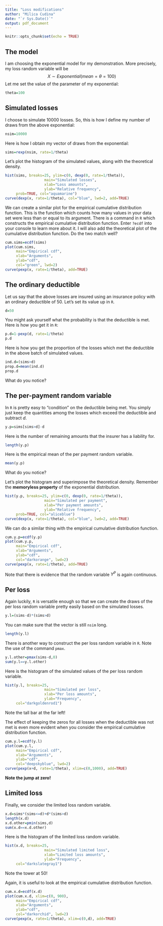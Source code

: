 ```yaml
---
title: "Loss modifications"
author: "Milica Cudina"
date: "`r Sys.Date()`"
output: pdf_document
---
```


```r
knitr::opts_chunk$set(echo = TRUE)
```
## The model
I am choosing the exponential model for my demonstration. More precisely, my loss random variable will be 
$$
X \sim Exponential(mean=\theta=100)
$$
Let me set the value of the parameter of my exponential:
```r
theta=100
```

## Simulated losses
I choose to simulate $10000$ losses. So, this is how I define my number of draws from the above exponential:
```r
nsim=10000
```
Here is how I obtain my vector of draws from the exponential:
```r
sims=rexp(nsim, rate=1/theta)
```
Let's plot the histogram of the simulated values, along with the theoretical density. 
```r
hist(sims, breaks=25, ylim=c(0, dexp(0, rate=1/theta)), 
                  main="Simulated losses", 
                  xlab="Loss amounts", 
                  ylab="Relative frequency",
     prob=TRUE, col="aquamarine")
curve(dexp(x, rate=1/theta), col="blue", lwd=2, add=TRUE)
```

We can create a similar plot for the empirical cumulative distribution function. This is the function which counts how many values in your data set were less than or equal to its argument. There is a command in `R` which constructs the empirical cumulative distribution function. Enter `?ecdf` into your console to learn more about it. I will also add the theoretical plot of the cumulative distribution function. Do the two match well?
```r
cum.sims=ecdf(sims)
plot(cum.sims,  
     main="Empirical cdf", 
     xlab="Arguments",
     ylab="cdf", 
     col="green", lwd=2)
curve(pexp(x, rate=1/theta), add=TRUE)
```

## The ordinary deductible
Let us say that the above losses are insured using an insurance policy with an ordinary deductible of $50$. Let's set its value up in `R`. 
```r
d=50
```
You might ask yourself what the probability is that the deductible is met. Here is how you get it in `R`:
```r
p.d=1-pexp(d, rate=1/theta)
p.d
```
Here is how you get the proportion of the losses which met the deductible in the above batch of simulated values. 
```r
ind.d=(sims>d)
prop.d=mean(ind.d)
prop.d
```
What do you notice?

## The per-payment random variable
In `R` is pretty easy to "condition" on the deductible being met. You simply just keep the quantities among the losses which exceed the deductible and subtract $d$. 
```r
y.p=sims[sims>d]-d
```
Here is the number of remaining amounts that the insurer has a liability for. 
```r
length(y.p)
```
Here is the empirical mean of the per payment random variable.
```r
mean(y.p)
```
What do you notice?

Let's plot the histogram and superimpose the theoretical density. Remember the **memoryless property** of the exponential distribution. 
```r
hist(y.p, breaks=25, ylim=c(0, dexp(0, rate=1/theta)), 
                  main="Simulated per payment", 
                  xlab="Per payment amounts", 
                  ylab="Relative frequency",
     prob=TRUE, col="aliceblue")
curve(dexp(x, rate=1/theta), col="blue", lwd=2, add=TRUE)

```

We can do a similar thing with the empirical cumulative distribution function. 
```r
cum.y.p=ecdf(y.p)
plot(cum.y.p,  
     main="Empirical cdf", 
     xlab="Arguments",
     ylab="cdf", 
     col="darkorange", lwd=2)
curve(pexp(x, rate=1/theta), add=TRUE)
```
Note that there is evidence that the random variable $Y^P$ is again continuous. 

## Per loss
Again luckily, `R` is versatile enough so that we can create the draws of the per loss random variable pretty easily based on the simulated losses. 
```r
y.l=(sims-d)*(sims>d)
```
You can make sure that the vector is still `nsim` long.
```r
length(y.l)
```
There is another way to construct the per loss random variable in `R`. Note the use of the command `pmax`.
```r
y.l.other=pmax(sims-d,0)
sum(y.l==y.l.other)
```

Here is the histogram of the simulated values of the per loss random variable. 
```r
hist(y.l, breaks=25,  
                  main="Simulated per loss", 
                  xlab="Per loss amounts", 
                  ylab="Frequency",
     col="darkgoldenrod1")
```

Note the tall bar at the far left!

The effect of keeping the zeros for all losses when the deductible was not met is even more evident when you consider the empirical cumulative distribution function. 
```r
cum.y.l=ecdf(y.l)
plot(cum.y.l,  
     main="Empirical cdf", 
     xlab="Arguments",
     ylab="cdf", 
     col="deepskyblue", lwd=2)
curve(pexp(x+d, rate=1/theta), xlim=c(0,1000), add=TRUE)
```

**Note the jump at zero!**

## Limited loss
Finally, we consider the limited loss random variable. 
```r
x.d=sims*(sims<=d)+d*(sims>d)
length(x.d)
x.d.other=pmin(sims,d)
sum(x.d==x.d.other)
```
Here is the histogram of the limited loss random variable. 
```r
hist(x.d, breaks=25,  
                  main="Simulated limited loss", 
                  xlab="Limited loss amounts", 
                  ylab="Frequency",
     col="darkslategray1")

```

Note the tower at $50$!

Again, it is useful to look at the empirical cumulative distribution function. 
```r
cum.x.d=ecdf(x.d)
plot(cum.x.d, xlim=c(0, 900), 
     main="Empirical cdf", 
     xlab="Arguments",
     ylab="cdf", 
     col="darkorchid", lwd=2)
curve(pexp(x, rate=1/theta), xlim=c(0,d), add=TRUE)
```

